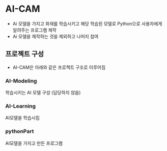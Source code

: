 
# AI-CAM

- Ai 모델을 가지고 화재를 학습시키고 해당 학습된 모델로 Python으로 사용자에게 알려주는 프로그램 제작
- Ai 모델을 제작하는 것을 제외하고 나머지 참여

## 프로젝트 구성

- AI-CAM은 아래와 같은 프로젝트 구조로 이루어짐

<FileTree>
  <FileTree.Folder name="AI-CAM" defaultOpen>
    <FileTree.File name="AI-Modeling" />
    <FileTree.File name="AI-Learning" />
    <FileTree.File name="pythonPart" />
  </FileTree.Folder>
</FileTree>

### AI-Modeling

학습시키는 AI 모델 구성 (담당하지 않음)

### AI-Learning

AI모델을 학습시킴

### pythonPart

AI모델을 가지고 만든 프로그램
